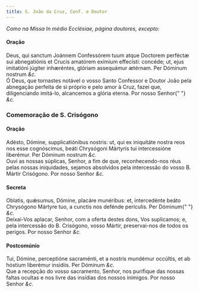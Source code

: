 ```yaml
---
title: S. João da Cruz, Conf. e Doutor
---
```


<em>Como na Missa In médio Ecclésiae, página doutores, excepto:</em>

<h4 class="text-center">Oração</h4>
<div class="container-fluid">
  <div class="row">
    <div class="col-6 dropcaps text-justify">
      Deus, qui sanctum Joánnem Confessórem tuum atque Doctorem perféctæ sui
      abnegatiónis et Crucis amatórem exímium effecísti: concéde; ut, ejus
      imitatióni júgiter inhæréntes, glóriam assequámur ætérnam. Per Dóminum
      nostrum <em>&c.</em>
    </div>
    <div class="col-6 dropcaps text-justify">
      Ó Deus, que tornastes notável o vosso Santo Confessor e Doutor João pela
      abnegação perfeita de si próprio e pelo amor à Cruz, fazei que,
      diligenciando imitá-lo, alcancemos a glória eterna. Por nosso Senhor{" "}
      <em>&c.</em>
    </div>
  </div>
</div>

<h3 class="text-center">Comemoração de S. Crisógono</h3>

<h4 class="text-center">Oração</h4>
<div class="container-fluid">
  <div class="row">
    <div class="col-6 dropcaps text-justify">
      Adésto, Dómine, supplicatiónibus nostris: ut, qui ex iniquitáte nostra
      reos nos esse cognóscimus, beáti Chrysógoni Mártyris tui intercessióne
      liberémur. Per Dóminum nostrum <em>&c.</em>
    </div>
    <div class="col-6 dropcaps text-justify">
      Ouvi as nossas súplicas, Senhor, a fim de que, reconhecendo-nos réus pelas
      nossas iniquidades, sejamos absolvidos pela intercessão do vosso B. Mártir
      Crisógono. Por nosso Senhor <em>&c.</em>
    </div>
  </div>
</div>

<h4 class="text-center">Secreta</h4>
<div class="container-fluid">
  <div class="row">
    <div class="col-6 dropcaps text-justify">
      Oblatis, quǽsumus, Dómine, placáre munéribus: et, intercedénte beáto
      Chrysógono Mártyre tuo, a cunctis nos defénde perículis. Per Dóminum{" "}
      <em>&c.</em>
    </div>
    <div class="col-6 dropcaps text-justify">
      Deixai-Vos aplacar, Senhor, com a oferta destes dons, Vos suplicamos; e,
      pela intercessão do B. Crisógono, vosso Mártir, preservai-nos de todos os
      perigos. Por nosso Senhor <em>&c.</em>
    </div>
  </div>
</div>

<h4 class="text-center">Postcomúnio</h4>
<div class="container-fluid">
  <div class="row">
    <div class="col-6 dropcaps text-justify">
      Tui, Dómine, perceptióne sacraménti, et a nostris mundémur occúltis, et ab
      hóstium liberémur insídiis. Per Dóminum <em>&c.</em>
    </div>
    <div class="col-6 dropcaps text-justify">
      Que a recepção do vosso sacramento, Senhor, nos purifique das nossas
      faltas ocultas e nos livre das insídias dos nossos inimigos. Por nosso
      Senhor <em>&c.</em>
    </div>
  </div>
</div>
